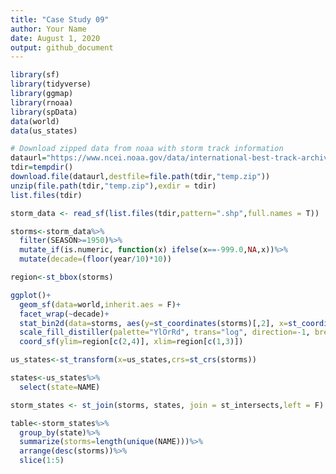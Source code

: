 ```yaml
---
title: "Case Study 09"
author: Your Name
date: August 1, 2020
output: github_document
---
```

 
```r
library(sf)
library(tidyverse)
library(ggmap)
library(rnoaa)
library(spData)
data(world)
data(us_states)

```


```r
# Download zipped data from noaa with storm track information
dataurl="https://www.ncei.noaa.gov/data/international-best-track-archive-for-climate-stewardship-ibtracs/v04r00/access/shapefile/IBTrACS.NA.list.v04r00.points.zip"
tdir=tempdir()
download.file(dataurl,destfile=file.path(tdir,"temp.zip"))
unzip(file.path(tdir,"temp.zip"),exdir = tdir)
list.files(tdir)

storm_data <- read_sf(list.files(tdir,pattern=".shp",full.names = T))
```


```r
storms<-storm_data%>%
  filter(SEASON>=1950)%>%
  mutate_if(is.numeric, function(x) ifelse(x==-999.0,NA,x))%>%
  mutate(decade=(floor(year/10)*10))

region<-st_bbox(storms)
```


```r
ggplot()+
  geom_sf(data=world,inherit.aes = F)+
  facet_wrap(~decade)+
  stat_bin2d(data=storms, aes(y=st_coordinates(storms)[,2], x=st_coordinates(storms)[,1]),bins=100)+
  scale_fill_distiller(palette="YlOrRd", trans="log", direction=-1, breaks = c(1,10,100,1000))+
  coord_sf(ylim=region[c(2,4)], xlim=region[c(1,3)])
```

```r
us_states<-st_transform(x=us_states,crs=st_crs(storms))

states<-us_states%>%
  select(state=NAME)

storm_states <- st_join(storms, states, join = st_intersects,left = F)

table<-storm_states%>%
  group_by(state)%>%
  summarize(storms=length(unique(NAME)))%>%
  arrange(desc(storms))%>%
  slice(1:5)
```
